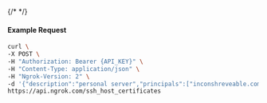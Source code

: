 {/* <!-- Code generated for API Clients. DO NOT EDIT. --> */}

#### Example Request
```bash
curl \
-X POST \
-H "Authorization: Bearer {API_KEY}" \
-H "Content-Type: application/json" \
-H "Ngrok-Version: 2" \
-d '{"description":"personal server","principals":["inconshreveable.com","10.2.42.9"],"public_key":"ecdsa-sha2-nistp256 AAAAE2VjZHNhLXNoYTItbmlzdHAyNTYAAAAIbmlzdHAyNTYAAABBBI3oSgxrOEJ+tIJ/n6VYtxQIFvynqlOHpfOAJ4x4OfmMYDkbf8dr6RAuUSf+ZC2HMCujta7EjZ9t+6v08Ue+Cgk= inconshreveable.com","ssh_certificate_authority_id":"sshca_33Qo7MzwrCXNbhgPrSjwwessNfl","valid_until":"2025-12-29T18:54:48Z"}' \
https://api.ngrok.com/ssh_host_certificates
```